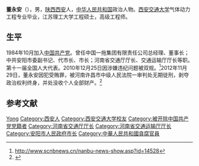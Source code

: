 '''董永安'''（{{bd|1956年|6月||catIdx=D董}}），男，[[陕西|陕西]][[西安|西安]]人，[[中华人民共和国|中华人民共和国]]政治人物。[[西安交通大学|西安交通大学]]气体动力工程专业毕业，江苏理工大学工程硕士，高级工程师。

== 生平 ==
1984年10月加入[[中国共产党|中国共产党]]。曾任中国一拖集团有限责任公司总经理、董事长；中共安阳市委副书记、代市长、市长；河南省交通厅厅长、交通运输厅厅长等职。第十一届全国人大代表。2010年12月25日因涉嫌违纪问题被双规。<ref>http://www.scnbnews.cn/nanbu-news-show.asp?id=14528{{dead link|date=2018年4月 |bot=InternetArchiveBot |fix-attempted=yes }}</ref>2012年11月29日，董永安因犯受贿罪，被河南许昌市中级人民法院一审判处无期徒刑，剥夺政治权利终身，并处没收个人全部财产。<ref>{{cite web |author1=[[新华社|新华社]] |title=河南省交通运输厅原厅长董永安因受贿罪被判无期 |url=http://www.gov.cn/jrzg/2012-11/30/content_2279659.htm |website=[[中华人民共和国中央人民政府|中华人民共和国中央人民政府]]入口网站 |accessdate=2012-11-30 |archive-date=2022-03-04 |archive-url=https://web.archive.org/web/20220304045009/http://www.gov.cn/jrzg/2012-11/30/content_2279659.htm |dead-url=no }}</ref>

== 参考文献 ==
{{reflist}}

{{start box}}
{{s-gov}}
{{s-before|首任}}
{{s-title|[[河南省交通运输厅|河南省交通运输厅]]厅长|2009年3月－2010年12月}} 
{{s-after|[[孙廷喜|孙廷喜]]}}
{{s-before|[[安惠元|安惠元]]}}
{{s-title|[[河南省交通厅|河南省交通厅]]厅长|2008年3月－2009年3月}} 
{{s-after|机构撤销，改为河南省交通运输厅}}
{{s-before|[[靳绥东|靳绥东]]}}
{{s-title|[[安阳市人民政府|安阳市人民政府]]市长|2004年2月－2008年3月}} 
{{s-after|[[张笑东|张笑东]]}}
{{end box}}

{{Authority control}}
{{DEFAULTSORT:Dǒng Yǒng'ān}}
[[Category:董姓|Yong]]
[[Category:西安人|Category:西安人]]
[[Category:西安交通大学校友|Category:西安交通大学校友]]
[[Category:被开除中国共产党党籍者|Category:被开除中国共产党党籍者]]
[[Category:河南省交通厅厅长|Category:河南省交通厅厅长]]
[[Category:河南省交通运输厅厅长|Category:河南省交通运输厅厅长]]
[[Category:安阳市人民政府市长|Category:安阳市人民政府市长]]
[[Category:中華人民共和國貪腐官員|Category:中華人民共和國貪腐官員]]